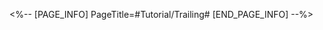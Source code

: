 <%-- [PAGE_INFO]
PageTitle=#Tutorial/Trailing#
[END_PAGE_INFO] --%>
{{Tutorial
|sort      = 604101
|title     = Trailing
|subtitle  = 
|type      = Adventure
|about     = 
|image1    = Tutorial Trailing 1.png{{subst:void|<!--$UPLOAD:<<SpriteOutput/TutorialPic/TutorialPage_604101.png>-<Tutorial Trailing 1.png>>}}
|text1     = When Trailing Mode is active, the {{Color|h|nobold=1|Gameplay Prompter}} will appear on top of the screen.
|image2    = Tutorial Trailing 2.png{{subst:void|<!--$UPLOAD:<<SpriteOutput/TutorialPic/TutorialPage_604102.png>-<Tutorial Trailing 2.png>>}}
|text2     = Please {{Color|h|nobold=1|keep the target you're trailing within your line of sight}}. After your target has left your screen for a set amount of time, you will have {{Color|h|nobold=1|lost the target}}, and the mission {{Color|h|nobold=1|will be considered failed when the Prompter's countdown reaches zero}}. Please find your trailing target before the Prompter's countdown reaches zero.
|image3    = Tutorial Trailing 3.png{{subst:void|<!--$UPLOAD:<<SpriteOutput/TutorialPic/TutorialPage_604103.png>-<Tutorial Trailing 3.png>>}}
|text3     = Performing actions that make it easy for the target to discover you, such as {{Color|h|nobold=1|running or sprinting}}, will increase the {{Color|h|nobold=1|value of the Alert Gauge}} in the Prompter. The louder your actions are, the faster the Alert Gauge value will increase. {{Color|h|nobold=1|When the Alert Gauge is full, the mission will be considered as failed}}.
|image4    = Tutorial Trailing 4.png{{subst:void|<!--$UPLOAD:<<SpriteOutput/TutorialPic/TutorialPage_604104.png>-<Tutorial Trailing 4.png>>}}
|text4     = When Trailing Mode is active, a series of cover spots that you can shelter behind will be marked within the scene. Interact with a cover to enter {{Color|h|nobold=1|Stealth Mode}}. While in Stealth Mode, it becomes harder for the target you are trailing to discover you. However, be cautious not to hide in a spot that is directly in the target's line of sight.
|image5    = Tutorial Trailing 5.png{{subst:void|<!--$UPLOAD:<<SpriteOutput/TutorialPic/TutorialPage_604105.png>-<Tutorial Trailing 5.png>>}}
|text5     = Please use a cover to enter Stealth Mode when you are about to be discovered by the target. Alternatively, put distance between you and your target without creating noise. {{Color|h|nobold=1|The Alert Gauge value will decrease once you maneuver out of the target's line of sight}}.
}}